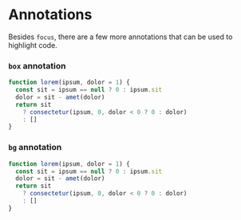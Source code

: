 # Annotations

Besides `focus`, there are a few more annotations that can be used to highlight code.

<div foo={CH.annotations.Label} />

### `box` annotation

```js box=2[15:43]
function lorem(ipsum, dolor = 1) {
  const sit = ipsum == null ? 0 : ipsum.sit
  dolor = sit - amet(dolor)
  return sit
    ? consectetur(ipsum, 0, dolor < 0 ? 0 : dolor)
    : []
}
```

### `bg` annotation

```js bg=4:6
function lorem(ipsum, dolor = 1) {
  const sit = ipsum == null ? 0 : ipsum.sit
  dolor = sit - amet(dolor)
  return sit
    ? consectetur(ipsum, 0, dolor < 0 ? 0 : dolor)
    : []
}
```

